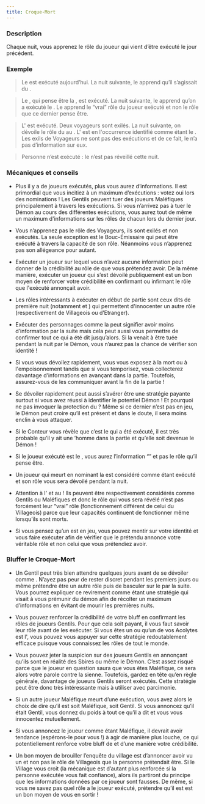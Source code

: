 ```yaml
---
title: Croque-Mort
---
```



<Role CROQUE_MORT header />

### Description
Chaque nuit, vous apprenez le rôle du joueur qui vient d’être exécuté le jour précédent.

### Exemple 
> Le <Role MAIRE /> est exécuté aujourd’hui. La nuit suivante, le <Role CROQUE_MORT /> apprend qu’il s’agissait du <Role MAIRE />.

> Le <Role SOULARD />, qui pense être la <Role PUCELLE />, est exécuté. La nuit suivante, le <Role CROQUE_MORT /> apprend qu’on a exécuté le <Role SOULARD />. Le <Role CROQUE_MORT /> apprend le “vrai” rôle du joueur exécuté et non le rôle que ce dernier pense être.

> L'<Role ESPION /> est exécuté. Deux voyageurs sont exilés. La nuit suivante, on dévoile le rôle du <Role MAJORDOME /> au <Role CROQUE_MORT />. L'<Role ESPION /> est en l'occurrence identifié comme étant le <Role MAJORDOME />. Les exils de Voyageurs ne sont pas des exécutions et de ce fait, le <Role CROQUE_MORT /> n’a pas d’information sur eux.

> Personne n’est exécuté : le <Role CROQUE_MORT /> n’est pas réveillé cette nuit.
 
### Mécaniques et conseils
- Plus il y a de joueurs exécutés, plus vous aurez d’informations. Il est primordial que vous incitiez à un maximum d’exécutions : votez oui lors des nominations ! Les Gentils peuvent tuer des joueurs Maléfiques principalement à travers les exécutions. Si vous n’arrivez pas à tuer le Démon au cours des différentes exécutions, vous aurez tout de même un maximum d'informations sur les rôles de chacun lors du dernier jour.

- Vous n’apprenez pas le rôle des Voyageurs, ils sont exilés et non exécutés. La seule exception est le Bouc-Émissaire qui peut être exécuté à travers la capacité de son rôle. Néanmoins vous n’apprenez pas son allégeance pour autant.

- Exécuter un joueur sur lequel vous n’avez aucune information peut donner de la crédibilité au rôle de <Role CROQUE_MORT /> que vous prétendez avoir. De la même manière, exécuter un joueur qui s’est dévoilé publiquement est un bon moyen de renforcer votre crédibilité en confirmant ou infirmant le rôle que l'exécuté annonçait avoir.

- Les rôles intéressants à exécuter en début de partie sont ceux dits de première nuit (notamment <Role LAVANDIERE /> et <Role ARCHIVISTE />)  qui permettent d'innocenter un autre rôle (respectivement de Villageois ou d’Etranger).

- Exécuter des personnages comme la <Role VOYANTE /> peut signifier avoir moins d’information par la suite mais cela peut aussi vous permettre de confirmer tout ce qui a été dit jusqu’alors. Si la <Role VOYANTE /> venait à être tuée pendant la nuit par le Démon, vous n’aurez pas la chance de vérifier son identité !

- Si vous vous dévoilez rapidement, vous vous exposez  à la mort ou à l'empoisonnement tandis que si vous temporisez, vous collecterez davantage d’informations en avançant dans la partie. Toutefois, assurez-vous de les communiquer avant la fin de la partie !

- Se dévoiler rapidement peut aussi s’avérer être une stratégie payante surtout si vous avez réussi à identifier le potentiel Démon ! Et pourquoi ne pas invoquer la protection du <Role MOINE /> ? Même si ce dernier n’est pas en jeu, le Démon peut croire qu’il est présent et dans le doute, il sera moins enclin à vous attaquer.

- Si le Conteur vous révèle que c’est le <Role IMP /> qui a été exécuté, il est très probable qu’il y ait une <Role CROQUEUSE_D_HOMMES />’homme dans la partie et qu’elle soit devenue le Démon !

- Si le joueur exécuté est le <Role SOULARD />, vous aurez l’information “<Role SOULARD />” et pas le rôle qu’il pense être.

- Un joueur qui meurt en nominant la <Role PUCELLE /> est considéré comme étant exécuté et son rôle vous sera dévoilé pendant la nuit.

- Attention à l'<Role ESPION /> et au <Role RECLUS /> ! Ils peuvent être respectivement considérés comme Gentils ou Maléfiques et donc le rôle qui vous sera révélé n’est pas forcément leur “vrai” rôle (fonctionnement différent de celui du Villageois) parce que leur capacités continuent de fonctionner même lorsqu’ils sont morts.

- Si vous pensez qu’un <Role CROQUE_MORT /> est en jeu, vous pouvez mentir sur votre identité et vous faire exécuter afin de vérifier que le prétendu <Role CROQUE_MORT /> annonce votre véritable rôle et non celui que vous prétendiez avoir.

### Bluffer le Croque-Mort

- Un <Role CROQUE_MORT /> Gentil peut très bien attendre quelques jours avant de se dévoiler comme <Role CROQUE_MORT />. N’ayez pas peur de rester discret pendant les premiers jours ou même prétendre être un autre rôle puis de basculer sur le <Role CROQUE_MORT /> par la suite. Vous pourrez expliquer ce revirement comme étant une stratégie qui visait à vous prémunir du démon afin de récolter un maximum d’informations en évitant de mourir les premières nuits.

- Vous pouvez renforcer la crédibilité de votre bluff en confirmant les rôles de joueurs Gentils. Pour que cela soit payant, il vous faut savoir leur rôle avant de les exécuter. Si vous êtes un <Role ESPION /> ou qu’un de vos Acolytes est l'<Role ESPION />, vous pouvez vous appuyer sur cette stratégie redoutablement efficace puisque vous connaissez les rôles de tout le monde.

- Vous pouvez jeter la suspicion sur des joueurs Gentils en annonçant qu’ils sont en réalité des Sbires ou même le Démon. C’est assez risqué parce que le joueur en question saura que vous êtes Maléfique, ce sera alors votre parole contre la sienne. Toutefois, gardez en tête qu’en règle générale, davantage de joueurs Gentils seront exécutés. Cette stratégie peut être donc très intéressante mais à utiliser avec parcimonie.

- Si un autre joueur Maléfique meurt d’une exécution, vous avez alors le choix de dire qu’il est soit Maléfique, soit Gentil. Si vous annoncez qu’il était Gentil, vous donnez du poids à tout ce qu’il a dit et vous vous innocentez mutuellement. 

- Si vous annoncez le joueur comme étant Maléfique, il devrait avoir tendance (espérons-le pour vous !) à agir de manière plus louche, ce qui potentiellement renforce votre bluff de <Role CROQUE_MORT /> et d’une manière votre crédibilité.

- Un bon moyen de brouiller l’enquête du village est d’annoncer avoir vu un <Role SOULARD /> et non pas le rôle de Villageois que la personne prétendait être. Si le Village vous croit (la mécanique est d’autant plus renforcée si la personne exécutée vous fait confiance), alors ils partiront du principe que les informations données par ce joueur sont fausses. De même, si vous ne savez pas quel rôle a le joueur exécuté, prétendre qu’il est <Role SOULARD /> est un bon moyen de vous en sortir !

